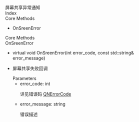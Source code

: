 <link rel="stylesheet" type="text/css" href="https://docs.qnsdk.com/styles/doc-v4-api.css" />
<div class="rtc-doc rtc-doc-page" id="rtc-doc">
<section class="rtc-doc-panel rtc-doc-describe rtc-doc-note">
                屏幕共享异常通知</section>
            <div class="rtc-doc-page-wrap">Index</div>
<section class="rtc-doc-panel">
        <div class="rtc-doc-page-title">Core Methods</div>
        <ul class="rtc-doc-catalogue">
                <li><a onClick='document.location.replace(`${document.location.protocol}//${document.location.host}${document.location.pathname}${document.location.search}#OnSreenError`)'>OnSreenError</a></li>
        </ul>
</section>
<div class="rtc-doc-page-wrap">Core Methods</div>
<section class="rtc-doc-panel">
<div class="rtc-doc-page-title rtc-doc-antor" id="OnSreenError">OnSreenError</div>
<ul class="rtc-doc-page-container">
        <li class="rtc-doc-sign-signature">virtual void OnSreenError(int error_code, const std::string& error_message)</li>
    </li>
<li class="rtc-doc-page-description">
    <div class="rtc-doc-desc-wrap">
        <p>屏幕共享失败回调</p>
    </div>
<div class="rtc-doc-parameters-title">Parameters</div>
<ul class="rtc-doc-parameters">
    <li>
        <div>
            error_code: int
        </div>
                <p>详见错误码 <a href='/rtc/development_guidelines/11350/error-code-windows'>QNErrorCode</a></p>
    </li>
    <li>
        <div>
            error_message: string
        </div>
                <p>错误描述</p>
    </li>
</ul>
</li>
</ul>
</section>
</div>



